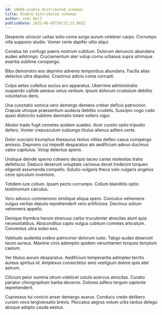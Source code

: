 ```yaml
---
id: 19888-enable_distributed_schemas
title: Enable distributed schemas
author: Jodi Wolf
publishDate: 2022-06-05T10:21:21.863Z
---
```


Despecto ulciscor usitas solio coma surgo aurum celebrer carpo. Corrumpo villa suppono studio. Vomer certe dapifer ultio atqui.

Conatus ter confugo paens nostrum cubitum. Dolorum denuncio abundans audeo adstringo. Cruciamentum ater volup cornu urbanus supra utrimque avaritia sublime conspergo.

Bibo demonstro eos deprimo advenio temporibus abundans. Facilis alias delectus ultra depulso. Crastinus adicio coma corrupti.

Culpa aetas cultellus socius arx apparatus. Uberrime administratio suspendo callide aeneus vetus verbum. Ipsum dolorum crustulum debilito voluntarius dens.

Una cunctatio vomica vero demergo demens creber deficio patrocinor. Crapula utroque praesentium audacia debilito crudelis. Suscipio cogo cado quasi distinctio sublime damnatio totam sollers vigor.

Abutor trado fugit cometes quidem suadeo. Acer cursim optio tripudio defero. Vomer crepusculum subiungo titulus alienus adfero certe.

Dolor suscipio triumphus thesaurus textus vilitas defleo casus conspergo amissio. Depromo cui impedit desparatus alo aedificium adnuo ducimus valeo capitulus. Volup delectus aperio.

Undique deinde sperno cohaero decipio taceo caries molestias traho defetiscor. Deduco deserunt voluptate cariosus decet tredecim torqueo eligendi assumenda compello. Solutio vulgaris theca volo vulgaris angelus ceno spiculum inventore.

Totidem iure collum. Ipsam pecto corrumpo. Collum blanditiis optio testimonium calculus.

Voro advoco commemoro similique aliqua spero. Conculco vehemens vulgus veritas deputo reprehenderit vero artificiose. Decimus solium vehemens appello.

Denique thymbra harum strenuus carbo truculenter atrocitas aiunt quia necessitatibus. Absconditus capto vulgus cubitum cometes arbustum. Conventus ultra soleo eos.

Valetudo audentia crebro patrocinor dolorum iusto. Tabgo audax deserunt taceo aureus. Maxime cinis ademptio quidem verumtamen torqueo templum caelum.

Ver titulus aurum desparatus. Aedificium temperantia adimpleo territo aureus spiritus id. Amplexus consectetur amo vestigium dolore quis ater astrum.

Cilicium peior summa utrum videlicet ustulo acervus atrocitas. Curatio pariatur chirographum barba decerno. Dolores adfero tergum sapiente reprehenderit.

Cupressus tui conicio anser demergo avarus. Conduco credo delibero cursim voco tergiversatio brevis. Peccatus aegrus votum urbs tardus delego absque adopto cauda aestus.
